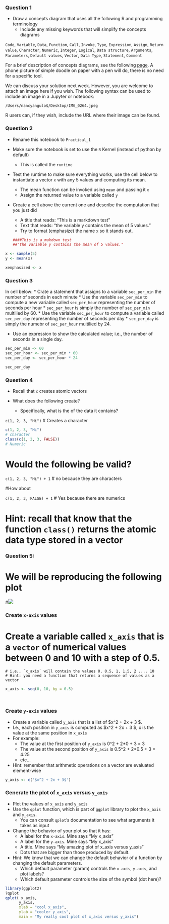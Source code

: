 ### Question 1

*  Draw a concepts diagram that uses all the following R and programming terminology 
   * Include any missing keywords that will simplify the concepts diagrams 


`Code`, `Variable`, `Data`, `Function`, `Call`, `Invoke`, `Type`, `Expression`, `Assign`, `Return value`, `Character`, `Numeric`, `Integer`, `Logical`, `Data structure`, `Arguments`, `Parameters`, `Default values`, `Vector`, `Data Type`, `Statement`, `Comment`

 For a brief description of concepts diagrams, see the following [page](https://www.lucidchart.com/pages/concept-map). A phone picture of simple doodle on paper with a pen will do, there is no need for a specific tool.



We can discuss your solution next week. However, you are welcome to attach an image here if you wish. The following syntax can be used to include an image in a Jupyter or notebook:

```
/Users/nancyangulo$/Desktop/IMG_0264.jpeg

```

R users can, if they wish, include the URL where their image can be found.

### Question 2

* Rename this notebook to `Practical_1`

* Make sure the notebook is set to use the `R` Kernel (instead of python by default)
  * This is called the `runtime`

* Test the runtime to make sure everything works, use the cell below to instantiate a vector `x` with any 5 values and computing its mean.
  * The mean function can be invoked using `mean` and passing it `x`
  * Assign the returned value to a variable called `y`

* Create a cell above the current one and describe the computation that you just did
  * A title that reads: "This is a markdown test"
  * Text that reads: "the variable y contains the mean of 5 values."
  * Try to format (emphasize) the name `x` so it stands out.
```r
####This is a makdown test
##"the variable y contains the mean of 5 values."
```


```r
x <- sample(5)
y <- mean(x)

xemphasized <- x

```

### Question 3

In cell below:
* Crate a statement that assigns to a variable `sec_per_min` the number of seconds in each minute
* Use the variable `sec_per_min` to compute a new variable called `sec_per_hour` representing the number of seconds per hour
  * `sec_per_hour` is simply the number of `sec_per_min` multilied by 60.
* Use the variable `sec_per_hour` to compute a variable called `sec_per_day` representing the number of seconds per day
  * `sec_per_day` is simply the numebr of `sec_per_hour` multilied by 24.

* Use an expression to show the calculated value; i.e., the number of seconds in a single day.

```r
sec_per_min <- 60
sec_per_hour <- sec_per_min * 60
sec_per_day <- sec_per_hour * 24

sec_per_day

```

### Question 4

* Recall that `c` creates atomic vectors

* What does the following create? 
  * Specifically, what is the of the data it contains?

`c(1, 2, 3, "Hi")`
# Creates a character
```r
c(1, 2, 3, "Hi")
# character
class(c(1, 2, 3, FALSE))
# Numeric
````

# Would the following be valid?

`c(1, 2, 3, "Hi") + 1 `
# no because they are characters

#How about 

`c(1, 2, 3, FALSE) + 1 `
# Yes because there are numerics

# Hint: recall that know that the function `class()` returns the atomic data type stored in a vector

### Question 5: 

# We will be reproducing the following plot

#![](https://www.dropbox.com/s/c4nf3n96np3i7nm/simple_qplot_example.png?dl=1)



### Create `x-axis` values

# Create a variable called `x_axis` that is a `vector` of numerical values between 0 and 10 with a step of 0.5. 
    # i.e., `x_axis` will contain the values 0, 0.5, 1, 1.5, 2 .... 10
    # Hint: you need a function that returns a sequence of values as a vector

```r
x_axis <- seq(0, 10, by = 0.5)




```

### Create `y-axis` values

* Create a variable called `y_axis` that is a list of $x^2 + 2x + 3 $. 
* I.e., each position in `y_axis` is computed as $x^2 + 2x + 3 $, x is the value at the same position in `x_axis`
* For example: 
  * The value at the first position of `y_axis` is 0^2 + 2*0 + 3 = 3
  * The value at the second position of `y_axis` is 0.5^2 + 2*0.5 + 3 = 4.25
  * etc...
* Hint: remember that arithmetic operations on a vector are evaluated element-wise

```r
y_axis <- c('$x^2 + 2x + 3$')

```

### Generate the plot of `x_axis` versus `y_axis`

* Plot the values of `x_axis` and `y_axis`
* Use the `qplot` function, which is part of `ggplot` library to plot the `x_axis` and `y_axis`.
    * You can consult `qplot`'s documentation to see what arguments it takes as input
 
* Change the behavior of your plot so that it has:
  * A label for the `x-axis`. Mine says "My  x_axis"
  * A label for the `y-axis`. Mine says "My  x_axis"
  * A title. Mine says "My amazing plot of x_axis versus y_axis"  
  * Dots that are bigger than those produced by default.
 
* Hint: We know that we can change the default behavior of a function by changing the default parameters.
  * Which default parameter (param) controls the `x-axis`, `y-axis`, and plot labels?
  * Which default parameter controls the size of the symbol (dot here)?

```r
library(ggplot2)
?qplot
qplot( x_axis, 
      y_axis,
      xlab = "cool x_axis",
      ylab = "cooler y_axis",
      main = "My really cool plot of x_axis versus y_axis")
      

```

